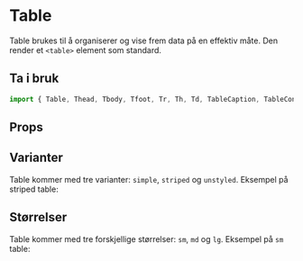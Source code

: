 
<Meta title="Komponenter/Data Display/Table" />

# Table

Table brukes til å organiserer og vise frem data på en effektiv måte. Den render et `<table>` element som standard.

## Ta i bruk

```jsx
import { Table, Thead, Tbody, Tfoot, Tr, Th, Td, TableCaption, TableContainer } from "@kvib/react";
```

## Props

<Card variant="outline">
  <CardBody>
    <Story of={TableStories.Table} />
  </CardBody>
</Card>

<Source code={TableString} dark />
<Controls of={TableStories.Table} />

## Varianter

Table kommer med tre varianter: `simple`, `striped` og `unstyled`. Eksempel på striped table:

<Card variant="outline">
  <CardBody>
    <Story of={TableStories.TableVariants} />
  </CardBody>
</Card>

<Source code={TableVariantsString} dark />

## Størrelser

Table kommer med tre forskjellige størrelser: `sm`, `md` og `lg`. Eksempel på `sm` table:

<Card variant="outline">
  <CardBody>
    <Story of={TableStories.TableSizes} />
  </CardBody>
</Card>

<Source code={TableSizesString} dark />
